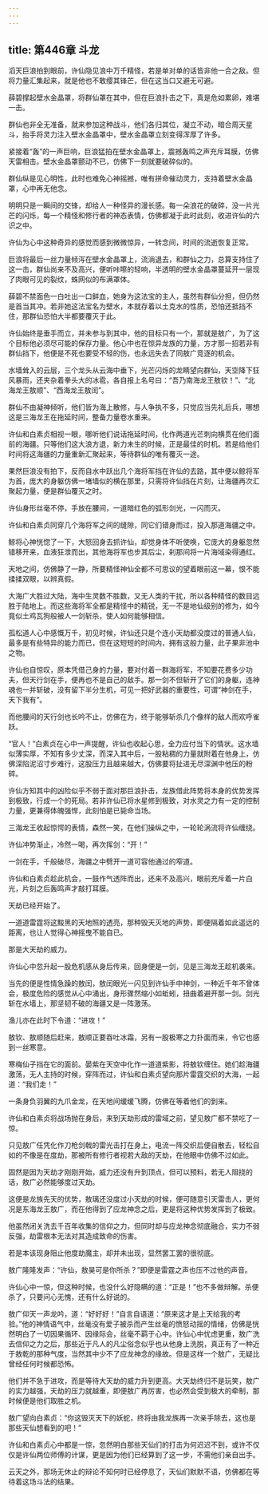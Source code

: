 ```yaml
---
---
---
```

title: 第446章 斗龙
---





滔天巨浪拍到眼前，许仙隐见浪中万千精怪，若是单对单的话皆非他一合之敌。但将力量汇集起来，就是他也不敢缨其锋芒，但在这当口又避无可避。

薛碧撑起壁水金晶罩，将群仙罩在其中，但在巨浪扑击之下，真是危如累卵，难堪一击。

群仙也非全无准备，就来参加这种战斗，他们各归其位，凝立不动，暗合周天星斗，抬手将灵力注入壁水金晶罩中，壁水金晶罩立刻变得浑厚了许多。

紧接着“轰”的一声巨响，巨浪猛拍在壁水金晶罩上，震撼轰鸣之声充斥耳膜，仿佛天雷相击。壁水金晶罩颤动不已，仿佛下一刻就要破碎似的。

群仙纵是见心明性，此时也难免心神摇撼，唯有拼命催动灵力，支持着壁水金晶罩，心中再无他念。

明明只是一瞬间的交锋，却给人一种怪异的漫长感。每一朵浪花的破碎，没一片光芒的闪烁，每一个精怪和修行者的神态表情，仿佛都凝于此时此刻，收进许仙的六识之中。

许仙为心中这种奇异的感觉而感到微微惊异，一转念间，时间的流逝恢复正常。

巨浪将最后一丝力量倾泻在壁水金晶罩上，流淌退去，和群仙之力，总算支持住了这一击，群仙尚来不及高兴，便听咔嚓的轻响，半透明的壁水金晶罩蔓延开一层现了肉眼可见的裂纹，蛛网似的布满罩体。

薛碧不禁面色一白吐出一口鲜血，她身为这法宝的主人，虽然有群仙分担，但仍然是首当其冲。若非她这法宝名为壁水，本就存着以土克水的性质，恐怕还抵挡不住，那群仙恐怕大半都要覆灭于此。

许仙始终是垂手而立，并未参与到其中，他的目标只有一个，那就是敖广，为了这个目标他必须尽可能的保存力量。他心中也在惊异龙族的力量，方才那一招若非有群仙挡下，他便是不死也要受不轻的伤，也永远失去了同敖广竞逐的机会。

水墙耸入的云层，三个龙头从云海中垂下，光芒闪烁的龙睛望向群仙，天空降下狂风暴雨，还夹杂着拳头大的冰雹，各自报上名号曰：“吾乃南海龙王敖钦！”、“北海龙王敖顺”、“西海龙王敖闰”。

群仙不由凝神倾听，他们皆为海上散修，与人争执不多，只觉应当先礼后兵，哪想这是三海龙王在拖延时间，整备力量卷水重来。

许仙和白素贞相视一眼，哪听他们说话拖延时间，化作两道光芒刺向横贯在他们面前的海疆。只等他们这大浪方退，新力未生的时候，正是最佳的时机。若是给他们时间将这海疆的力量重新汇聚起来，等待群仙的唯有覆灭一途。

果然巨浪没有拍下，反而自水中跃出几个海将军挡在许仙的去路，其中便以鲸将军为首，庞大的身躯仿佛一堵墙似的横在那里，只需将许仙挡在片刻，让海疆再次汇聚起力量，便是群仙覆灭之时。

许仙身形丝毫不停，手放在腰间，一道暗红色的弧形剑光，一闪而灭。

许仙和白素贞同穿几个海将军之间的缝隙，同它们错身而过，投入那道海疆之中。

鲸将心神恍惚了一下，大怒回身去抓许仙，却觉身体不听使唤，它庞大的身躯忽然错移开来，血液狂泄而出，其他海将军也步其后尘，刹那间将一片海域染得通红。

天地之间，仿佛静了一静，所要精怪神仙全都不可思议的望着眼前这一幕，恨不能揉揉双眼，以辨真假。

大海广大胜过大陆，海中生灵数不胜数，又无人类的干扰，所以各种精怪的数目远胜于陆地上。而这些海将军全都是精怪中的精锐，无一不是地仙级别的修为，如今竟似土鸡瓦狗般被人一剑斩杀，使人如何能够相信。

孤松道人心中感慨万千，初见时候，许仙还只是个连小天劫都没度过的普通人仙，最多是有些特异的能力而已，但在这短短的时间内，拥有这般力量，此子果非池中之物。

许仙也自惊叹，原本凭借己身的力量，要对付着一群海将军，不知要花费多少功夫，但天行剑在手，便再也不是自己的敌手。那一剑不但斩开了它们的身躯，连神魂也一并斩破，没有留下半分生机，可见一把好武器的重要性，可谓“神剑在手，天下我有”。

而他腰间的天行剑也长吟不止，仿佛在为，终于能够斩杀几个像样的敌人而欢呼雀跃。

“官人！”白素贞在心中一声提醒，许仙也收起心思，全力应付当下的情状。这水墙似薄实厚，不知有多少丈深，而深入其中后，一股粘稠的力量就附着在他身上，仿佛深陷泥沼寸步难行，这股压力且越来越大，仿佛要将扯进无尽深渊中他压的粉碎。

许仙方知其中的凶险似乎不弱于面对那巨浪扑击，龙族借此阵势将本身的优势发挥到极致，行成一个的死局。若非许仙已将水星修到极致，对水灵之力有一定的控制力量，更兼得体魄强悍，此刻怕是已毙命当场。

三海龙王收起惊愕的表情，森然一笑，在他们操纵之中，一轮轮涡流将许仙缠绕。

许仙冲势渐止，冷然一喝，再次挥剑：“开！”

一剑在手，千般破尽，海疆之中劈开一道可容他通过的窄道。

许仙和白素贞趁此机会，一鼓作气透阵而出，还来不及高兴，眼前充斥着一片白光，片刻之后轰鸣声才敲打耳膜。

天劫已经开始了。

一道道雷霆将这黢黑的天地照的透亮，那种毁天灭地的声势，即便隔着如此遥远的距离，也让人觉得心神摇曳不能自已。

那是大天劫的威力。

许仙心中忽升起一股危机感从身后传来，回身便是一剑，见是三海龙王趁机袭来。

当先的便是性情急躁的敖闰，敖闰眼光一闪见到许仙手中神剑，一种近千年不曾体会，极度危险的感觉从心中涌出，身形骤然缩小如蚯蚓，扭曲着避开那一剑。剑光斩在水墙上，那坚韧不破的海疆又是一阵激荡。

渔儿亦在此时下令道：“进攻！”

敖钦、敖顺随后赶来，敖顺正要吞吐冰霜，另有一股极寒之力扑面而来，令它也感到一丝寒意。

寒梅仙子挡在它的面前。晏紫在天空中化作一道道紫影，将敖钦缠住。她们趁海疆激荡，无人主持的时候，穿阵而过，许仙和白素贞望向那片雷霆交织的大海，一起道：“我们走！”

一条身负羽翼的九爪金龙，在天地间缓缓飞腾，仿佛在等着他们的到来。

许仙和白素贞将战场抛在身后，来到天劫形成的雷域之前，望见敖广都不禁吃了一惊。

只见敖广任凭化作刀枪剑戟的雷光击打在身上，电流一阵交织后便自散去，轻松自如的不像是在度劫，那被所有修行者视若大敌的天劫，在他眼中仿佛不过如此。

固然是因为天劫才刚刚开始，威力还没有升到顶点，但可以预料，若无人阻挠的话，敖广必然能够度过天劫。

这便是龙族先天的优势，敖璃还没度过小天劫的时候，便可随意引天雷击人，更何况是东海龙王敖广，而在他得到了应龙神念之后，更是将这种优势发挥到了极致。

他虽然闭关洗去千百年收集的信仰之力，但同时却与应龙神念彻底融合，实力不弱反强，劫雷根本无法对其造成致命的伤害。

若是本该现身阻止他度劫魔主，却并未出现，显然罢工罢的很彻底。

敖广隆隆发声：“许仙，敖昊可是你所杀？”即便是雷霆之声也压不过他的声音。

许仙心中一惊，但这种时候，也没什么好隐瞒的道：“正是！”也不多做辩解。杀便杀了，只要问心无愧，还有什么好说的。

敖广仰天一声龙吟，道：“好好好！”自言自语道：“原来这才是上天给我的考验。”他的神情语气中，丝毫没有爱子被杀而产生丝毫的愤怒动摇的情绪，仿佛是恍然明白了一切因果循环、因缘际会，丝毫不羁于心中。许仙心中忧虑更重，敖广洗去信仰之力之后，那些近于凡人的凡尘俗念似乎也从他身上洗脱，真正有了一种近于敖乾的那种气度，当然其中少不了应龙神念的缘故。但是这样一个敖广，无疑比曾经任何时候都恐怖。

他们并不急于进攻，而是等待大天劫的威力升到更高。大天劫终归不是玩笑，敖广的实力越强，天劫的压力就越重，即便敖广再厉害，也必然会受到极大的牵制，那时候便是他们取胜之机。

敖广望向白素贞：“你这毁灭天下的妖蛇，终将由我龙族再一次亲手除去，这也是那些天仙想看到的吧！”

许仙和白素贞心中都是一惊，忽然明白那些天仙们的打击为何迟迟不到，或许不仅仅是许仙两位师傅的计谋，更是因为他们已经算到了这一步，不需他们亲自出手。

云天之外，那场无休止的辩论不知何时已经停息了，天仙们默默不语，仿佛都在等待着这场斗法的结果。